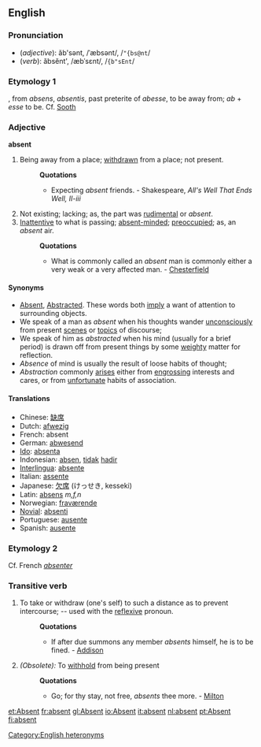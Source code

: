 {{webster}}
{{rfc}}
==English==
===Pronunciation===
*(''adjective''): ăb'sənt, /ˈæbsənt/, /<tt>"{bs@nt</tt>/
*(''verb''): ăbsĕnt', /æbˈsɛnt/, /<tt>{b"sEnt</tt>/
[[Category:English heteronyms]]

===Etymology 1===
{{F.}}, from ''absens'', ''absentis'', past preterite of ''abesse'', to be away from; ''ab'' + ''esse'' to be. Cf. [[Sooth]]

===Adjective===
'''absent'''

#Being away from a place; [[withdrawn]] from a place; not present.
#:'''Quotations'''
#:*Expecting ''absent'' friends. - Shakespeare, ''All's Well That Ends Well, II-iii''
#Not existing; lacking; as, the part was [[rudimental]] or ''absent''.
#[[Inattentive]] to what is passing; [[absent-minded]]; [[preoccupied]]; as, an ''absent'' air.
#:'''Quotations'''
#:*What is commonly called an ''absent'' man is commonly either a very weak or a very affected man. - [[Chesterfield]]

====Synonyms====
*[[Absent]], [[Abstracted]]. These words both [[imply]] a want of attention to surrounding objects. 
*We speak of a man as ''absent'' when his thoughts wander [[unconsciously]] from present [[scenes]] or [[topics]] of discourse; 
*We speak of him as ''abstracted'' when his mind (usually for a brief period) is drawn off from present things by some [[weighty]] matter for reflection. 
*''Absence'' of mind is usually the result of loose habits of thought; 
*''Abstraction'' commonly [[arises]] either from [[engrossing]] interests and cares, or from [[unfortunate]] habits of association.

====Translations====
*Chinese: [[缺席]]
*Dutch: [[afwezig]]
*French: absent
*German: [[abwesend]]
*[[Ido]]: [[absenta]]
*Indonesian: [[absen]], [[tidak]] [[hadir]]
*[[Interlingua]]: [[absente]]
*Italian: [[assente]]
*Japanese: [[欠席]] (けっせき, kesseki)
*Latin: [[absens]] ''m,f,n''
*Norwegian: [[fraværende]]
*[[Novial]]: [[absenti]]
*Portuguese: [[ausente]]
*Spanish: [[ausente]]

===Etymology 2===
Cf. French ''[[absenter]]''

===Transitive verb===
{{en-infl-reg-consonant|absent||}}

#To take or withdraw (one's self) to such a distance as to prevent intercourse; -- used with the [[reflexive]] pronoun.
#:'''Quotations'''
#:*If after due summons any member ''absents'' himself, he is to be fined. - [[Addison]]
#''(Obsolete):'' To [[withhold]] from being present
#:'''Quotations'''
#:*Go; for thy stay, not free, ''absents'' thee more. - [[Milton]]

[[et:Absent]]
[[fr:absent]]
[[gl:Absent]]
[[io:Absent]]
[[it:absent]]
[[nl:absent]]
[[pt:Absent]]
[[fi:absent]]